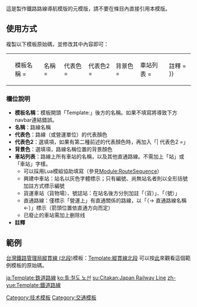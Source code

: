 <noinclude>{{template doc page viewed directly}}</noinclude>
<!-- 在本行下編輯模板說明 -->
這是製作鐵路路線導航模版的元模版，請不要在條目內直接引用本模版。

== 使用方式 ==
複製以下模板原始碼，並修改其中內容即可：
{| style="border: none; background: transparent;"
|<pre>
{{鐵道路線
| 模板名稱 = 
| 名稱 = 
| 代表色 = 
| 代表色2 = 
| 背景色 = 
| 車站列表 =  
| 註釋 =
}}
</pre>
|}

===欄位說明===
*'''模板名稱'''：模板開頭「Template:」後方的名稱。如果不填寫將導致下方navbar連結錯誤。
*'''名稱'''：路線名稱
*'''代表色'''：路線（或營運單位）的代表顏色
*'''代表色2'''：選填項，如果有第二種前述的代表顏色時，再加入「| 代表色2 =」
*'''背景色'''：選填項，路線名稱位置的背景顏色
*'''車站列表'''：路線上所有車站的名稱，以及其他直通路線。不需加上「站」或「車站」字樣。
**可以採用Lua模組協助填寫（參見[[Module:RouteSequence]]）
**興建中車站：站名以灰色字體標示；只有編號、尚無站名者則以全形括號加註方式標示編號
**貨運車站（貨物場）、號誌站：在站名後方分別加註「（貨）」、「（號）」
**直通路線：僅標示「營運上」有直通關係的路線，以「（→ 直通路線名稱 ←）」標示（箭頭位置依直通方向而定）
**已廢止的車站需加上删除线
*'''註釋'''

==範例==
[[台灣鐵路管理局]][[縱貫線 (北段)]]模板：[[Template:縱貫線北段]]
{{縱貫線北段|nocat}}
可以按[[/縱貫線北段|此]]來觀看這個範例模板的原始碼。

<includeonly>
<!-- 本行下加入模板的分類 -->
[[Category:技术模板]]
[[Category:交通模板]]

<!-- 本行下加入模板的跨語言鏈接 -->
[[ja:Template:鉄道路線]]
[[ko:틀:철도 노선]]
[[su:Citakan:Japan Railway Line]]
[[zh-yue:Template:鐵道路線]]
</includeonly>